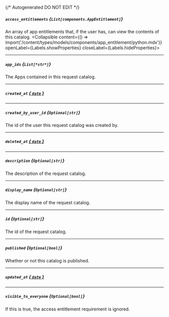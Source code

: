 {/* Autogenerated DO NOT EDIT  */}

##### `access_entitlements` *{`List[components.AppEntitlement]`}*
An array of app entitlements that, if the user has, can view the contents of this catalog.
<Collapsible content={() => import('/content/types/models/components/app_entitlement/python.mdx')} openLabel={Labels.showProperties} closeLabel={Labels.hideProperties}>
</Collapsible>

---
##### `app_ids` *{`List[*str*]`}*
The Apps contained in this request catalog.

---
##### `created_at` [*{ `date` }*](https://docs.python.org/3/library/datetime.html#date-objects)

---
##### `created_by_user_id` *{`Optional[str]`}*
The id of the user this request catalog was created by.

---
##### `deleted_at` [*{ `date` }*](https://docs.python.org/3/library/datetime.html#date-objects)

---
##### `description` *{`Optional[str]`}*
The description of the request catalog.

---
##### `display_name` *{`Optional[str]`}*
The display name of the request catalog.

---
##### `id` *{`Optional[str]`}*
The id of the request catalog.

---
##### `published` *{`Optional[bool]`}*
Whether or not this catalog is published.

---
##### `updated_at` [*{ `date` }*](https://docs.python.org/3/library/datetime.html#date-objects)

---
##### `visible_to_everyone` *{`Optional[bool]`}*
If this is true, the access entitlement requirement is ignored.


